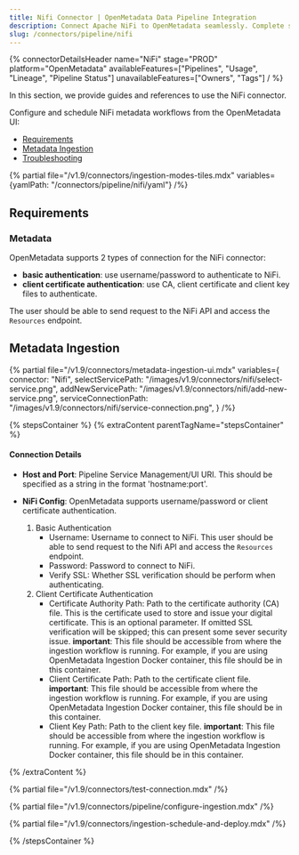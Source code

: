 ```yaml
---
title: Nifi Connector | OpenMetadata Data Pipeline Integration
description: Connect Apache NiFi to OpenMetadata seamlessly. Complete setup guide for NiFi pipeline connector with step-by-step configuration and metadata extraction.
slug: /connectors/pipeline/nifi
---
```


{% connectorDetailsHeader
name="NiFi"
stage="PROD"
platform="OpenMetadata"
availableFeatures=["Pipelines", "Usage", "Lineage", "Pipeline Status"]
unavailableFeatures=["Owners", "Tags"]
/ %}

In this section, we provide guides and references to use the NiFi connector.

Configure and schedule NiFi metadata workflows from the OpenMetadata UI:

- [Requirements](#requirements)
- [Metadata Ingestion](#metadata-ingestion)
- [Troubleshooting](/connectors/pipeline/nifi/troubleshooting)

{% partial file="/v1.9/connectors/ingestion-modes-tiles.mdx" variables={yamlPath: "/connectors/pipeline/nifi/yaml"} /%}

## Requirements

### Metadata
OpenMetadata supports 2 types of connection for the NiFi connector:
- **basic authentication**: use username/password to authenticate to NiFi. 
- **client certificate authentication**: use CA, client certificate and client key files to authenticate.

The user should be able to send request to the NiFi API and access the `Resources` endpoint.

## Metadata Ingestion

{% partial 
  file="/v1.9/connectors/metadata-ingestion-ui.mdx" 
  variables={
    connector: "Nifi", 
    selectServicePath: "/images/v1.9/connectors/nifi/select-service.png",
    addNewServicePath: "/images/v1.9/connectors/nifi/add-new-service.png",
    serviceConnectionPath: "/images/v1.9/connectors/nifi/service-connection.png",
} 
/%}

{% stepsContainer %}
{% extraContent parentTagName="stepsContainer" %}

#### Connection Details

- **Host and Port**: Pipeline Service Management/UI URI. This should be specified as a string in the format 'hostname:port'.  

- **NiFi Config**: OpenMetadata supports username/password or client certificate authentication.
    1. Basic Authentication
        - Username: Username to connect to NiFi. This user should be able to send request to the Nifi API and access the `Resources` endpoint.
        - Password: Password to connect to NiFi.
        - Verify SSL: Whether SSL verification should be perform when authenticating.
    2. Client Certificate Authentication
        - Certificate Authority Path: Path to the certificate authority (CA) file. This is the certificate used to store and issue your digital certificate. This is an optional parameter. If omitted SSL verification will be skipped; this can present some sever security issue.
        **important**: This file should be accessible from where the ingestion workflow is running. For example, if you are using OpenMetadata Ingestion Docker container, this file should be in this container.
        - Client Certificate Path: Path to the certificate client file.
        **important**: This file should be accessible from where the ingestion workflow is running. For example, if you are using OpenMetadata Ingestion Docker container, this file should be in this container.
        - Client Key Path: Path to the client key file.
        **important**: This file should be accessible from where the ingestion workflow is running. For example, if you are using OpenMetadata Ingestion Docker container, this file should be in this container.

{% /extraContent %}

{% partial file="/v1.9/connectors/test-connection.mdx" /%}

{% partial file="/v1.9/connectors/pipeline/configure-ingestion.mdx" /%}

{% partial file="/v1.9/connectors/ingestion-schedule-and-deploy.mdx" /%}

{% /stepsContainer %}
